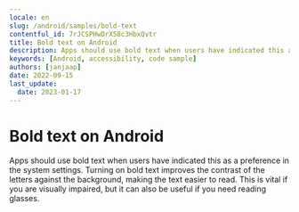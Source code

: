 ```yaml
---
locale: en
slug: /android/samples/bold-text
contentful_id: 7rJCSPHwDrX58c3HbxQvtr
title: Bold text on Android
description: Apps should use bold text when users have indicated this as a preference in the system settings.
keywords: [Android, accessibility, code sample]
authors: [janjaap]
date: 2022-09-15
last_update:
  date: 2023-01-17
---
```


# Bold text on Android

Apps should use bold text when users have indicated this as a preference in the system settings. Turning on bold text improves the contrast of the letters against the background, making the text easier to read. This is vital if you are visually impaired, but it can also be useful if you need reading glasses.

<CodeSample id="text-bold" platform="android" locale="en"/>
